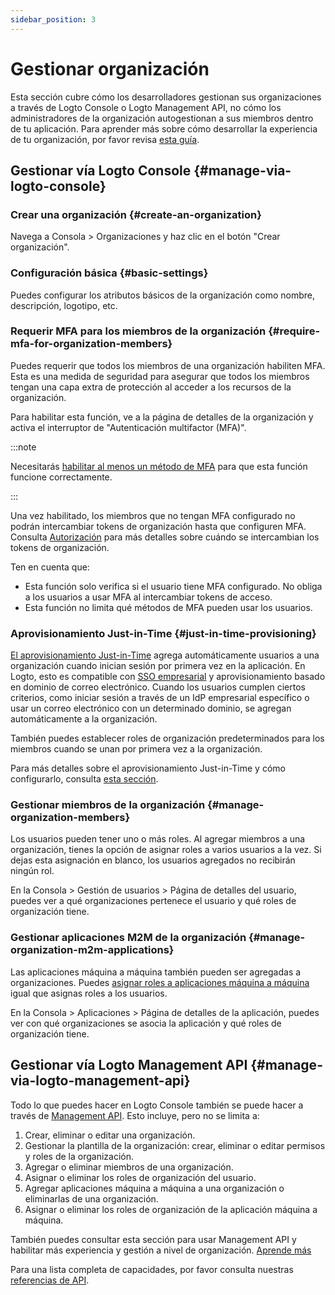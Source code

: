 ```yaml
---
sidebar_position: 3
---
```


# Gestionar organización

Esta sección cubre cómo los desarrolladores gestionan sus organizaciones a través de Logto Console o Logto Management API, no cómo los administradores de la organización autogestionan a sus miembros dentro de tu aplicación. Para aprender más sobre cómo desarrollar la experiencia de tu organización, por favor revisa [esta guía](/end-user-flows/organization-experience/organization-management).

## Gestionar vía Logto Console \{#manage-via-logto-console}

### Crear una organización \{#create-an-organization}

Navega a <CloudLink to="/organizations">Consola > Organizaciones</CloudLink> y haz clic en el botón "Crear organización".

### Configuración básica \{#basic-settings}

Puedes configurar los atributos básicos de la organización como nombre, descripción, logotipo, etc.

### Requerir MFA para los miembros de la organización \{#require-mfa-for-organization-members}

Puedes requerir que todos los miembros de una organización habiliten MFA. Esta es una medida de seguridad para asegurar que todos los miembros tengan una capa extra de protección al acceder a los recursos de la organización.

Para habilitar esta función, ve a la página de detalles de la organización y activa el interruptor de "Autenticación multifactor (MFA)".

:::note

Necesitarás [habilitar al menos un método de MFA](/end-user-flows/mfa) para que esta función funcione correctamente.

:::

Una vez habilitado, los miembros que no tengan MFA configurado no podrán intercambiar tokens de organización hasta que configuren MFA. Consulta [Autorización](/authorization) para más detalles sobre cuándo se intercambian los tokens de organización.

Ten en cuenta que:

- Esta función solo verifica si el usuario tiene MFA configurado. No obliga a los usuarios a usar MFA al intercambiar tokens de acceso.
- Esta función no limita qué métodos de MFA pueden usar los usuarios.

### Aprovisionamiento Just-in-Time \{#just-in-time-provisioning}

[El aprovisionamiento Just-in-Time](https://auth.wiki/jit-provisioning) agrega automáticamente usuarios a una organización cuando inician sesión por primera vez en la aplicación. En Logto, esto es compatible con [SSO empresarial](/end-user-flows/enterprise-sso) y aprovisionamiento basado en dominio de correo electrónico. Cuando los usuarios cumplen ciertos criterios, como iniciar sesión a través de un IdP empresarial específico o usar un correo electrónico con un determinado dominio, se agregan automáticamente a la organización.

También puedes establecer roles de organización predeterminados para los miembros cuando se unan por primera vez a la organización.

Para más detalles sobre el aprovisionamiento Just-in-Time y cómo configurarlo, consulta [esta sección](/organizations/just-in-time-provisioning).

### Gestionar miembros de la organización \{#manage-organization-members}

Los usuarios pueden tener uno o más roles. Al agregar miembros a una organización, tienes la opción de asignar roles a varios usuarios a la vez. Si dejas esta asignación en blanco, los usuarios agregados no recibirán ningún rol.

En la <CloudLink to="/users"> Consola > Gestión de usuarios > Página de detalles del usuario</CloudLink>, puedes ver a qué organizaciones pertenece el usuario y qué roles de organización tiene.

### Gestionar aplicaciones M2M de la organización \{#manage-organization-m2m-applications}

Las aplicaciones máquina a máquina también pueden ser agregadas a organizaciones. Puedes [asignar roles a aplicaciones máquina a máquina](/organizations/understand-how-organizations-work#organization-m2m-application) igual que asignas roles a los usuarios.

En la <CloudLink to="/applications"> Consola > Aplicaciones > Página de detalles de la aplicación</CloudLink>, puedes ver con qué organizaciones se asocia la aplicación y qué roles de organización tiene.

## Gestionar vía Logto Management API \{#manage-via-logto-management-api}

Todo lo que puedes hacer en Logto Console también se puede hacer a través de [Management API](/integrate-logto/interact-with-management-api). Esto incluye, pero no se limita a:

1. Crear, eliminar o editar una organización.
2. Gestionar la plantilla de la organización: crear, eliminar o editar permisos y roles de la organización.
3. Agregar o eliminar miembros de una organización.
4. Asignar o eliminar los roles de organización del usuario.
5. Agregar aplicaciones máquina a máquina a una organización o eliminarlas de una organización.
6. Asignar o eliminar los roles de organización de la aplicación máquina a máquina.

También puedes consultar esta sección para usar Management API y habilitar más experiencia y gestión a nivel de organización. [Aprende más](/end-user-flows/organization-experience)

Para una lista completa de capacidades, por favor consulta nuestras [referencias de API](https://openapi.logto.io/group/endpoint-organizations).
